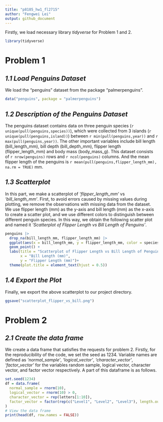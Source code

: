 ```yaml
---
title: "p8105_hw1_fl2715"
author: "Fengwei Lei"
output: github_document
---
```


Firstly, we load necessary library *tidyverse* for Problem 1 and 2.
```r
library(tidyverse)
```

# Problem 1
## *1.1 Load Penguins  Dataset*
We load the "penguins" dataset from the package "palmerpenguins".
```r
data("penguins", package = "palmerpenguins")
```

## *1.2 Description of the Penguins Dataset*
The penguins dataset contains data on three penguin species (`r unique(pull(penguins,species))`), which were collected from 3 islands (`r unique(pull(penguins,island))`) between `r min(pull(penguins,year))` and `r max(pull(penguins,year))`. The other important variables include bill length (bill_length_mm), bill depth (bill_depth_mm), flipper length (flipper_length_mm) and body mass (body_mass_g). This dataset consists of `r nrow(penguins)` rows and `r ncol(penguins)` columns. And the mean flipper length of the penguins is `r mean(pull(penguins,flipper_length_mm), na.rm = TRUE)` mm.

## *1.3 Scatterplot*
In this part, we make a scatterplot of *'flipper_length_mm'* vs *'bill_length_mm'*. First, to avoid errors caused by missing values during plotting, we remove the observations with missing data from the dataset. We use flipper length (mm) as the y-axis and bill length (mm) as the x-axis to create a scatter plot, and we use different colors to distinguish between different penguin species. In this way, we obtain the following scatter plot and named it *'Scatterplot of Flipper Length vs Bill Length of Penguins'*.

```r
penguins |> 
  drop_na(bill_length_mm, flipper_length_mm) |> 
  ggplot(aes(x = bill_length_mm, y = flipper_length_mm, color = species)) +
  geom_point() +
  labs(title = "Scatterplot of Flipper Length vs Bill Length of Penguins",
       x = "Bill Length (mm)",
       y = "Flipper Length (mm)")+
  theme(plot.title = element_text(hjust = 0.5))
```

## *1.4 Export the Plot*
Finally, we export the above scatterplot to our project directory.
```r
ggsave("scatterplot_flipper_vs_bill.png")
```

# Problem 2
## *2.1 Create the data frame*
We create a data frame that satisfies the requests for problem 2. Firstly, for the reproducibility of the code, we set the seed as 1234. Variable names are defined as *'normal_sample'*, *'logical_vector'*, *'character_vector'*, *'factor_vector'* for the variables random sample, logical vector, character vector, and factor vector respectively. A part of this dataframe is as follows.

```r
set.seed(1234)
df = data.frame(
  normal_sample = rnorm(10), 
  logical_vector = rnorm(10) > 0,  
  character_vector = rep(letters[1:10]), 
  factor_vector = factor(rep(c("Level1", "Level2", "Level3"), length.out = 10,replace = TRUE))
)
# View the data frame
print(head(df, row.names = FALSE))
```

